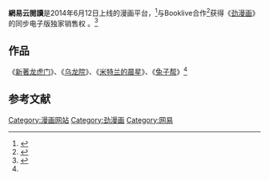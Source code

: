{{expand|time=2016-03-11T10:26:05+00:00}}
'''網易云閱讀'''是2014年6月12日上线的漫画平台，<ref>{{Cite news|url=http://mobile.yesky.com/393/39000393.shtml|title=网易云阅读推漫画作者福利 多项创业界新高_|language=zh-cn|publisher=天极网|author=jane|date=2014-09-11|accessdate=2016-03-11|archive-url=https://web.archive.org/web/20160311072214/http://mobile.yesky.com/393/39000393.shtml|archive-date=2016-03-11|dead-url=yes}}</ref>与Booklive合作<ref name="#1">{{Cite news|url=http://ent.163.com/14/0619/00/9V2H16RE00032DGD.html|title=网易云阅读漫画频道上线 蔡志忠等名家道贺|language=zh-cn|publisher=网易|author=|date=2014-06-19|accessdate=2016-03-11|archive-url=https://web.archive.org/web/20160311070813/http://ent.163.com/14/0619/00/9V2H16RE00032DGD.html|archive-date=2016-03-11|dead-url=yes}}</ref>获得《[[劲漫画|劲漫画]]》的同步电子版独家销售权 。<ref>{{Cite news|url=http://www.ccidnet.com/2014/0924/5616823.shtml|title=《劲漫画》独家登陆网易云阅读 与纸质同步发行|language=zh-cn|publisher=赛迪网|author=|date=2014-09-24|accessdate=2016-03-11|archive-date=2020-02-03|archive-url=https://web.archive.org/web/20200203174632/http://www.ccidnet.com/2014/0924/5616823.shtml|dead-url=no}}</ref>

==作品==
《[[新著龙虎门|新著龙虎门]]》、《[[乌龙院|乌龙院]]》、《[[米特兰的晨星|米特兰的晨星]]》、《[[兔子帮|兔子帮]]》<ref name="#1"/>

== 参考文献 ==
{{Reflist}}

{{网易}}
{{中国漫画平台}}
[[Category:漫画网站|Category:漫画网站]]
[[Category:劲漫画|Category:劲漫画]]
[[Category:网易|Category:网易]]